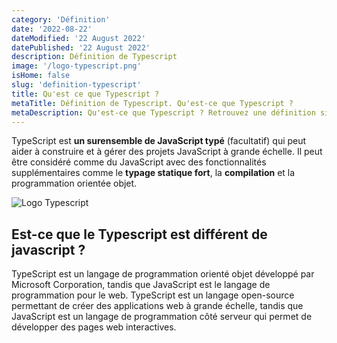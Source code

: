 ```yaml
---
category: 'Définition'
date: '2022-08-22'
dateModified: '22 August 2022'
datePublished: '22 August 2022'
description: Définition de Typescript
image: '/logo-typescript.png'
isHome: false
slug: 'definition-typescript'
title: Qu'est ce que Typescript ?
metaTitle: Définition de Typescript. Qu'est-ce que Typescript ?
metaDescription: Qu'est-ce que Typescript ? Retrouvez une définition simple et précise de Typescript
---
```



TypeScript est **un surensemble de JavaScript typé** (facultatif) qui peut aider à construire et à gérer des projets JavaScript à grande échelle. Il peut être considéré comme du JavaScript avec des fonctionnalités supplémentaires comme le **typage statique fort**, la **compilation** et la programmation orientée objet.

<Image alt="Logo Typescript" src={javascriptLogo} />

## Est-ce que le Typescript est différent de javascript ?

TypeScript est un langage de programmation orienté objet développé par Microsoft Corporation, tandis que JavaScript est le langage de programmation pour le web. TypeScript est un langage open-source permettant de créer des applications web à grande échelle, tandis que JavaScript est un langage de programmation côté serveur qui permet de développer des pages web interactives.
